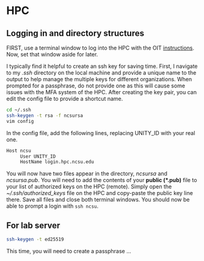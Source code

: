 # HPC

## Logging in and directory structures

FIRST, use a terminal window to log into the HPC with the OIT [instructions](https://hpc.ncsu.edu/Documents/GetStarted.php). Now, set that window aside for later.

 I typically find it helpful to create an ssh key for saving time. First, I navigate to my *.ssh* directory on the local machine and provide a unique name to the output to help manage the multiple keys for different organizations. When prompted for a passphrase, do not provide one as this will cause some issues with the MFA system of the HPC. After creating the key pair, you can edit the config file to provide a shortcut name.

```bash
cd ~/.ssh
ssh-keygen -t rsa -f ncsursa
vim config
```

In the config file, add the following lines, replacing UNITY_ID with your real one.
```bash
Host ncsu
     User UNITY_ID
     HostName login.hpc.ncsu.edu
```

You will now have two files appear in the directory, *ncsursa* and *ncsursa.pub*. You will need to add the contents of your **public (\*.pub)** file to your list of authorized keys on the HPC (remote). Simply open the *~/.ssh/authorized_keys* file on the HPC and copy-paste the public key line there. Save all files and close both terminal windows. You should now be able to prompt a login with `ssh ncsu`.

## For lab server
```bash
ssh-keygen -t ed25519
```

This time, you will need to create a passphrase ...
